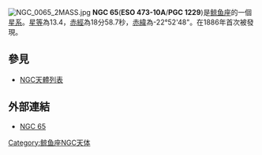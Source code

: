 [[File:NGC_0065_2MASS.jpg|thumb]]
'''NGC 65'''('''ESO 473-10A'''/'''PGC 1229''')是[[鲸鱼座|鲸鱼座]]的一個[[星系|星系]]。[[星等|星等]]為13.4，[[赤經|赤經]]為18分58.7秒，[[赤緯|赤緯]]為-22°52'48"。在1886年首次被發現。

== 參見 ==
* [[NGC天體列表|NGC天體列表]]


== 外部連結 ==
* [https://web.archive.org/web/20050415102457/http://www.seds.org/~spider/ngc/ngc_fr.cgi?65 NGC 65]

{{Catalogs|NGC=65}}
[[Category:鲸鱼座NGC天体|Category:鲸鱼座NGC天体]]

{{Galaxy-stub}}